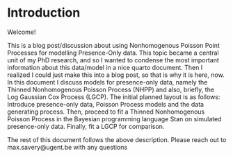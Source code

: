 # Introduction

Welcome!

This is a blog post/discussion about using Nonhomogenous Poisson Point Processes for modelling Presence-Only data. This topic became a central unit of my PhD research, and so I wanted to condense the most important information about this data/model in a nice quarto document. Then I realized I could just make this into a blog post, so that is why it is here, now. In this document I discuss models for presence-only data, namely the Thinned Nonhomogenous Poisson Process (NHPP) and also, briefly, the Log Gaussian Cox Process (LGCP). The initial planned layout is as follows: Introduce presence-only data, Poisson Process models and the data generating process. Then, proceed to fit a Thinned Nonhomogenous Poisson Process in the Bayesian programming language Stan on simulated presence-only data. Finally, fit a LGCP for comparison. 

The rest of this document follows the above description. Please reach out to max.savery@ugent.be with any questions